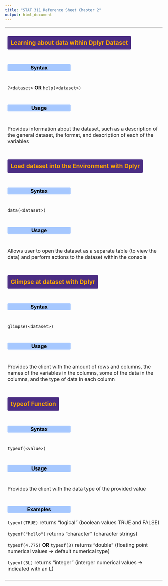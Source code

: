 ```yaml
---
title: "STAT 311 Reference Sheet Chapter 2"
output: html_document
---
```


<style>

        /* Header colors for sections */
        h3 {
            color: orange;
            text-align: center;
            background-color: #4B2D83;
            padding: 10px;
            border-radius: 3px;
            display: inline-block;
        }
        
        h4 {
            color: #000000;
            text-align: center;

            background-color: #a6c8ff;
            padding: 1px;
            border-radius: 3px;
            width: 200px;
        }
        
        /* table rows for each function*/
        tr {
            display: flex;
            flex-direction: column
        }
}

</style>

<div>
  <table>
    <tr>
    <td> <h3> Learning about data within Dplyr Dataset </h3> </td>
    <td> <h4> Syntax </h4> </td>
    <td> <p> ```?<dataset>``` <b>OR</b> ```help(<dataset>)```</p> </td>
    <td> <h4> Usage </h4> </td> 
    <td> <p> Provides information about the dataset, such as a description of the general dataset, the format, and description of each of the variables </p> </td>
    </tr>
    <tr>
      <td> <h3> Load dataset into the Environment with Dplyr </h3> </td>
      <td> <h4> Syntax </h4> </td>
      <td> <p> ```data(<dataset>)``` </p> </td>
      <td> <h4> Usage </h4> </td> 
      <td> <p> Allows user to open the dataset as a separate table (to view the data) and perform actions to the dataset within the console </p> </td>
    </tr>
    <tr>
      <td> <h3> Glimpse at dataset with Dplyr </h3> </td>
      <td> <h4> Syntax </h4> </td>
      <td> <p> ```glimpse(<dataset>)``` </p> </td>
      <td> <h4> Usage </h4> </td> 
      <td> <p> Provides the client with the amount of rows and columns, the names of the variables in the columns, some of the data in the columns, and the type of data in each column </p> </td>
    </tr>
    <tr>
      <td> <h3> typeof Function </h3> </td>
      <td> <h4> Syntax </h4> </td>
      <td> <p> ```typeof(<value>)``` </p> </td>
      <td> <h4> Usage </h4> </td> 
      <td> <p> Provides the client with the data type of the provided value </p> </td>
      <td>
        <h4> Examples </h4>
        <p>```typeof(TRUE)``` returns "logical" (boolean values TRUE and FALSE) </p>
        <p>```typeof("hello")``` returns "character" (character strings) </p>
        <p>```typeof(4.775)``` <b>OR</b> ```typeof(3)``` returns "double" (floating point numerical values -> default numerical type) </p>
        <p>```typeof(3L)``` returns "integer" (interger numerical values -> indicated with an L) </p>
      <td>
    </tr>
    
  </table>
  
</div>